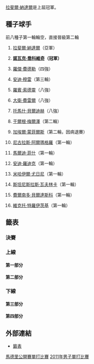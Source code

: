 {{TennisEvents|2011|馬德里公開賽|
|defchamp = {{flagicon|ESP}} [[拉斐爾·納達爾|拉斐爾·納達爾]]
|champ = {{flagicon|SRB}} [[諾瓦克·喬科維奇|諾瓦克·喬科維奇]]
|runner = {{flagicon|ESP}} [[拉斐爾·納達爾|拉斐爾·納達爾]]
|score = 7–5、6–4
}}

{{main|2011年馬德里大師賽}}
[[拉斐爾·納達爾|拉斐爾·納達爾]]是上屆冠軍。

==種子球手==
前八種子第一輪輪空，直接晉級第二輪
{{col-begin}}
{{col-2}}
#{{flagicon|ESP}} [[拉斐爾·納達爾|拉斐爾·納達爾]]（亞軍）
#{{flagicon|SRB}} '''[[諾瓦克·喬科維奇|諾瓦克·喬科維奇]]（冠軍）'''
#{{flagicon|SUI}} [[羅傑·費德勒|羅傑·費德勒]]（四強）
#{{flagicon|GBR}} [[安迪·穆雷|安迪·穆雷]]（第三輪）
#{{flagicon|SWE}} [[羅賓·索德靈|羅賓·索德靈]]（八強）
#{{flagicon|ESP}} [[大衛·費雷爾|大衛·費雷爾]]（八強）
#{{flagicon|CZE}} [[托馬什·貝爾迪赫|托馬什·貝爾迪赫]]（八強）
#{{flagicon|AUT}} [[于爾根·梅爾澤|于爾根·梅爾澤]]（第二輪）
{{col-2}}
<ol start=9>
<li>{{flagicon|FRA}} [[加埃爾·蒙菲爾斯|加埃爾·蒙菲爾斯]]（第二輪，因病退賽）
<li>{{flagicon|ESP}} [[尼古拉斯·阿爾瑪格羅|尼古拉斯·阿爾瑪格羅]]（第一輪）
<li>{{flagicon|USA}} [[馬爾迪·菲什|馬爾迪·菲什]]（第一輪）
<li>{{flagicon|USA}} [[安迪·羅迪克|安迪·羅迪克]]（第一輪）
<li>{{flagicon|RUS}} [[米哈伊爾·尤日尼|米哈伊爾·尤日尼]]（第一輪）
<li>{{flagicon|SUI}} [[斯坦尼斯拉斯·瓦夫林卡|斯坦尼斯拉斯·瓦夫林卡]]（第一輪）
<li>{{flagicon|ESP}} [[費爾南多·貝爾達斯科|費爾南多·貝爾達斯科]]（第一輪）
<li>{{flagicon|SRB}} [[維克托·特羅伊茨基|維克托·特羅伊茨基]]（第一輪）
</ol>
{{col-end}}

==籤表==
{{Draw key}}
===決賽===
{{8TeamBracket-Tennis3
|RD1=八強
|RD2=四強
|RD3=決賽

|team-width=175

|RD1-seed1=1
|RD1-team1={{flagicon|ESP}} '''[[拉斐爾·納達爾|拉斐爾·納達爾]]
|RD1-score1-1='''6
|RD1-score1-2='''6
|RD1-score1-3= 
|RD1-seed2= 
|RD1-team2={{flagicon|FRA}} [[米卡埃爾·洛德拉|米卡埃爾·洛德拉]]
|RD1-score2-1=2
|RD1-score2-2=2
|RD1-score2-3= 

|RD1-seed3=3
|RD1-team3={{flagicon|SUI}} '''[[羅傑·費德勒|羅傑·費德勒]]
|RD1-score3-1='''7
|RD1-score3-2='''6
|RD1-score3-3= 
|RD1-seed4=5
|RD1-team4={{flagicon|SWE}} [[羅賓·索德靈|羅賓·索德靈]]
|RD1-score4-1=6<sup>2</sup>
|RD1-score4-2=4
|RD1-score4-3= 

|RD1-seed5=7
|RD1-team5={{flagicon|CZE}} [[托馬什·貝爾迪赫|托馬什·貝爾迪赫]]
|RD1-score5-1=6<sup>2</sup>
|RD1-score5-2=3
|RD1-score5-3= 
|RD1-seed6= 
|RD1-team6={{flagicon|BRA}} '''[[托馬斯·貝魯奇|托馬斯·貝魯奇]]'''
|RD1-score6-1='''7
|RD1-score6-2='''6
|RD1-score6-3= 

|RD1-seed7=6
|RD1-team7={{flagicon|ESP}} [[大衛·費雷爾|大衛·費雷爾]]
|RD1-score7-1=4
|RD1-score7-2='''6
|RD1-score7-3=3
|RD1-seed8=2
|RD1-team8={{flagicon|SRB}} '''[[諾瓦克·喬科維奇|諾瓦克·喬科維奇]]'''
|RD1-score8-1='''6
|RD1-score8-2=4
|RD1-score8-3='''6'''

|RD2-seed1=1
|RD2-team1='''{{flagicon|ESP}} [[拉斐爾·納達爾|拉斐爾·納達爾]]
|RD2-score1-1=5
|RD2-score1-2='''6
|RD2-score1-3='''6
|RD2-seed2=3
|RD2-team2={{flagicon|SUI}} [[羅傑·費德勒|羅傑·費德勒]]
|RD2-score2-1='''7
|RD2-score2-2=1
|RD2-score2-3=3

|RD2-seed3= 
|RD2-team3={{flagicon|BRA}} [[托馬斯·貝魯奇|托馬斯·貝魯奇]]
|RD2-score3-1='''6
|RD2-score3-2=4
|RD2-score3-3=1
|RD2-seed4=2
|RD2-team4='''{{flagicon|SRB}} [[諾瓦克·喬科維奇|諾瓦克·喬科維奇]]
|RD2-score4-1=4
|RD2-score4-2='''6
|RD2-score4-3='''6

|RD3-seed1=1
|RD3-team1={{flagicon|ESP}} [[拉斐爾·納達爾|拉斐爾·納達爾]]
|RD3-score1-1=5
|RD3-score1-2=4
|RD3-score1-3= 
|RD3-seed2=2
|RD3-team2='''{{flagicon|SRB}} [[諾瓦克·喬科維奇|諾瓦克·喬科維奇]]
|RD3-score2-1='''7
|RD3-score2-2='''6
|RD3-score2-3= 
}}

===上線===
====第一部分====
{{16TeamBracket-Compact-Tennis3-Byes
| RD1=第一輪
| RD2=第二輪
| RD3=第三輪
| RD4=八強

|RD1-seed03=Q
|RD1-team03={{flagicon|COL}} [[亞歷杭德羅·法亞|法亞]]
|RD1-score03-1=3
|RD1-score03-2='''6
|RD1-score03-3=6<sup>5</sup>
|RD1-seed04= 
|RD1-team04='''{{flagicon|CYP}} [[馬科斯·巴格達蒂斯|巴格達蒂斯]]
|RD1-score04-1='''6
|RD1-score04-2=3
|RD1-score04-3='''7

|RD1-seed05= 
|RD1-team05='''{{flagicon|CRO}} [[馬林·契利奇|契利奇]]
|RD1-score05-1='''7
|RD1-score05-2='''6
|RD1-score05-3= 
|RD1-seed06= 
|RD1-team06={{flagicon|ITA}} [[波蒂托·斯塔拉切|斯塔拉切]]
|RD1-score06-1=6<sup>5</sup>
|RD1-score06-2=4
|RD1-score06-3= 

|RD1-seed07= 
|RD1-team07={{flagicon|ARG}} '''[[胡安·馬丁·德爾波特羅|德爾波特羅]]
|RD1-score07-1='''6
|RD1-score07-2=3
|RD1-score07-3='''6
|RD1-seed08=13
|RD1-team08={{flagicon|RUS}} [[米哈伊爾·尤日尼|尤日尼]]
|RD1-score08-1=1
|RD1-score08-2='''6
|RD1-score08-3=3

|RD1-seed09=12
|RD1-team09={{flagicon|USA}} [[安迪·羅迪克|羅迪克]]
|RD1-score09-1=4
|RD1-score09-2='''7
|RD1-score09-3=3
|RD1-seed10=Q
|RD1-team10='''{{flagicon|ITA}} [[法維奧·奇柏拉|奇柏拉]]
|RD1-score10-1='''6
|RD1-score10-2=6<sup>7</sup>
|RD1-score10-3='''6

|RD1-seed11= 
|RD1-team11={{flagicon|USA}} [[薩姆·奎里|奎里]]
|RD1-score11-1=2
|RD1-score11-2=3
|RD1-score11-3= 
|RD1-seed12= 
|RD1-team12='''{{flagicon|FRA}} [[米卡埃爾·洛德拉|洛德拉]]
|RD1-score12-1='''6
|RD1-score12-2='''6
|RD1-score12-3= 

|RD1-seed13= 
|RD1-team13={{flagicon|FRA}} [[里夏爾·加斯奎特|加斯奎特]]
|RD1-score13-1='''6
|RD1-score13-2=4
|RD1-score13-3=3
|RD1-seed14=Q
|RD1-team14='''{{flagicon|ESP}} [[丹尼爾·吉梅諾-特拉維爾|吉梅諾-特拉維爾]]
|RD1-score14-1=3
|RD1-score14-2='''6
|RD1-score14-3='''6

|RD2-seed01=1
|RD2-team01='''{{flagicon|ESP}} [[拉斐爾·納達爾|納達爾]]
|RD2-score01-1='''6
|RD2-score01-2='''6
|RD2-score01-3= 
|RD2-seed02= 
|RD2-team02={{flagicon|CYP}} [[馬科斯·巴格達蒂斯|巴格達蒂斯]]
|RD2-score02-1=1
|RD2-score02-2=3
|RD2-score02-3= 

|RD2-seed03= 
|RD2-team03={{flagicon|CRO}} [[馬林·契利奇|契利奇]]
|RD2-score03-1=3
|RD2-score03-2=0
|RD2-score03-3= 
|RD2-seed04= 
|RD2-team04={{flagicon|ARG}} '''[[胡安·馬丁·德爾波特羅|德爾波特羅]]
|RD2-score04-1='''6
|RD2-score04-2='''6
|RD2-score04-3= 

|RD2-seed05=Q
|RD2-team05={{flagicon|ITA}} [[法維奧·奇柏拉|奇柏拉]]
|RD2-score05-1=4
|RD2-score05-2=2
|RD2-score05-3= 
|RD2-seed06= 
|RD2-team06='''{{flagicon|FRA}} [[米卡埃爾·洛德拉|洛德拉]]
|RD2-score06-1='''6
|RD2-score06-2='''6
|RD2-score06-3= 

|RD2-seed07=Q
|RD2-team07='''{{flagicon|ESP}} [[丹尼爾·吉梅諾-特拉維爾|吉梅諾-特拉維爾]]
|RD2-score07-1='''7
|RD2-score07-2='''6
|RD2-score07-3= 
|RD2-seed08=8
|RD2-team08={{flagicon|AUT}} [[于爾根·梅爾澤|梅爾澤]]
|RD2-score08-1=6<sup>8</sup>
|RD2-score08-2=3
|RD2-score08-3= 

|RD3-seed01=1
|RD3-team01={{flagicon|ESP}} '''[[拉斐爾·納達爾|納達爾]]
|RD3-score01-1=<small>w/o</small>
|RD3-score01-2= 
|RD3-score01-3= 
|RD3-seed02= 
|RD3-team02={{flagicon|ARG}} [[胡安·馬丁·德爾波特羅|德爾波特羅]]
|RD3-score02-1= 
|RD3-score02-2= 
|RD3-score02-3= 

|RD3-seed03= 
|RD3-team03='''{{flagicon|FRA}} [[米卡埃爾·洛德拉|洛德拉]]
|RD3-score03-1=1
|RD3-score03-2='''6
|RD3-score03-3='''7
|RD3-seed04=Q
|RD3-team04={{flagicon|ESP}} [[丹尼爾·吉梅諾-特拉維爾|吉梅諾-特拉維爾]]
|RD3-score04-1='''6
|RD3-score04-2=4
|RD3-score04-3=6<sup>4</sup>

|RD4-seed01=1
|RD4-team01={{flagicon|ESP}} '''[[拉斐爾·納達爾|納達爾]]
|RD4-score01-1='''6
|RD4-score01-2='''6
|RD4-score01-3= 
|RD4-seed02= 
|RD4-team02={{flagicon|FRA}} [[米卡埃爾·洛德拉|洛德拉]]
|RD4-score02-1=2
|RD4-score02-2=2
|RD4-score02-3= 
}}

====第二部分====
{{16TeamBracket-Compact-Tennis3-Byes
| RD1=第一輪
| RD2=第二輪
| RD3=第三輪
| RD4=八強

|RD1-seed03= 
|RD1-team03={{flagicon|CAN}} [[米洛斯·拉奧尼奇|拉奧尼奇]]
|RD1-score03-1='''6
|RD1-score03-2=6<sup>2</sup>
|RD1-score03-3=4
|RD1-seed04= 
|RD1-team04='''{{flagicon|ESP}} [[費利西亞諾·洛佩斯|洛佩斯]]
|RD1-score04-1=4
|RD1-score04-2='''7
|RD1-score04-3='''6

|RD1-seed05=Q
|RD1-team05={{flagicon|ROM}} [[維克托·哈內斯庫|哈內斯庫]]
|RD1-score05-1='''6
|RD1-score05-2=4
|RD1-score05-3=5
|RD1-seed06= 
|RD1-team06='''{{flagicon|BEL}} [[克薩維埃·馬利斯|馬利斯]]
|RD1-score06-1=3
|RD1-score06-2='''6
|RD1-score06-3='''7

|RD1-seed07= 
|RD1-team07='''{{flagicon|TPE}} [[盧彥勳|盧]]
|RD1-score07-1='''7
|RD1-score07-2='''7
|RD1-score07-3= 
|RD1-seed08=15
|RD1-team08={{flagicon|ESP}} [[費爾南多·貝爾達斯科|貝爾達斯科]]
|RD1-score08-1=6<sup>7</sup>
|RD1-score08-2=5
|RD1-score08-3= 

|RD1-seed09=10
|RD1-team09={{flagicon|ESP}} [[尼古拉斯·阿爾瑪格羅|阿爾瑪格羅]]
|RD1-score09-1=1
|RD1-score09-2=3
|RD1-score09-3= 
|RD1-seed10= 
|RD1-team10='''{{flagicon|FRA}} [[若-威爾弗裡德·特松加|特松加]]
|RD1-score10-1='''6
|RD1-score10-2='''6
|RD1-score10-3= 

|RD1-seed11=WC
|RD1-team11={{flagicon|JPN}} [[錦織圭|錦織]]
|RD1-score11-1=2
|RD1-score11-2=4
|RD1-score11-3= 
|RD1-seed12=Q
|RD1-team12={{flagicon|ESP}} '''[[佩雷·里巴|里巴]]
|RD1-score12-1='''6
|RD1-score12-2='''6
|RD1-score12-3= 

|RD1-seed13= 
|RD1-team13={{flagicon|UKR}} [[亞歷山大·多爾戈波洛夫|多爾戈波洛夫]]
|RD1-score13-1=1
|RD1-score13-2=5
|RD1-score13-3= 
|RD1-seed14= 
|RD1-team14='''{{flagicon|COL}} [[聖地亞哥·基拉爾多|基拉爾多]]
|RD1-score14-1='''6
|RD1-score14-2='''7
|RD1-score14-3= 

|RD2-seed01=3
|RD2-team01={{flagicon|SUI}} '''[[羅傑·費德勒|費德勒]]
|RD2-score01-1='''7
|RD2-score01-2=6<sup>1</sup>
|RD2-score01-3='''7
|RD2-seed02= 
|RD2-team02={{flagicon|ESP}} [[費利西亞諾·洛佩斯|洛佩斯]]
|RD2-score02-1=6<sup>13</sup>
|RD2-score02-2='''7
|RD2-score02-3=6<sup>7</sup>

|RD2-seed03= 
|RD2-team03={{flagicon|BEL}} '''[[克薩維埃·馬利斯|馬利斯]]
|RD2-score03-1='''6
|RD2-score03-2='''6
|RD2-score03-3= 
|RD2-seed04= 
|RD2-team04={{flagicon|TPE}} [[盧彥勳|盧]]
|RD2-score04-1=2
|RD2-score04-2=2
|RD2-score04-3= 

|RD2-seed05= 
|RD2-team05='''{{flagicon|FRA}} [[若-威爾弗裡德·特松加|特松加]]
|RD2-score05-1='''6
|RD2-score05-2='''6
|RD2-score05-3= 
|RD2-seed06=Q
|RD2-team06={{flagicon|ESP}} [[佩雷·里巴|里巴]]
|RD2-score06-1=4
|RD2-score06-2=2
|RD2-score06-3= 

|RD2-seed07= 
|RD2-team07={{flagicon|COL}} [[聖地亞哥·基拉爾多|基拉爾多]]
|RD2-score07-1=3
|RD2-score07-2=3
|RD2-score07-3= 
|RD2-seed08=5
|RD2-team08='''{{flagicon|SWE}} [[羅賓·索德靈|索德靈]]
|RD2-score08-1='''6
|RD2-score08-2='''6
|RD2-score08-3= 

|RD3-seed01=3
|RD3-team01='''{{flagicon|SUI}} [[羅傑·費德勒|費德勒]]
|RD3-score01-1='''6
|RD3-score01-2='''6
|RD3-score01-3= 
|RD3-seed02= 
|RD3-team02={{flagicon|BEL}} [[克薩維埃·馬利斯|馬利斯]]
|RD3-score02-1=4
|RD3-score02-2=3
|RD3-score02-3= 

|RD3-seed03= 
|RD3-team03={{flagicon|FRA}} [[若-威爾弗裡德·特松加|特松加]]
|RD3-score03-1=6<sup>8</sup>
|RD3-score03-2=5
|RD3-score03-3= 
|RD3-seed04=5
|RD3-team04='''{{flagicon|SWE}} [[羅賓·索德靈|索德靈]]
|RD3-score04-1='''7
|RD3-score04-2='''7
|RD3-score04-3= 

|RD4-seed01=3
|RD4-team01={{flagicon|SUI}} '''[[羅傑·費德勒|費德勒]]
|RD4-score01-1='''7
|RD4-score01-2='''6
|RD4-score01-3= 
|RD4-seed02=5
|RD4-team02={{flagicon|SWE}} [[羅賓·索德靈|索德靈]]
|RD4-score02-1=6<sup>2</sup>
|RD4-score02-2=4
|RD4-score02-3= 
}}

===下線===
====第三部分====
{{16TeamBracket-Compact-Tennis3-Byes
| RD1=第一輪
| RD2=第二輪
| RD3=第三輪
| RD4=八強

|RD1-seed03=WC
|RD1-team03='''{{flagicon|ESP}} [[馬塞爾·格拉諾勒斯|格拉諾勒斯]]
|RD1-score03-1='''7
|RD1-score03-2='''6
|RD1-score03-3= 
|RD1-seed04= 
|RD1-team04={{flagicon|RUS}} [[尼古萊·達維登科|達維登科]]
|RD1-score04-1=5
|RD1-score04-2=2
|RD1-score04-3= 

|RD1-seed05= 
|RD1-team05='''{{flagicon|ARG}} [[胡安·摩納哥|摩納哥]]
|RD1-score05-1=2
|RD1-score05-2='''6
|RD1-score05-3='''6
|RD1-seed06= 
|RD1-team06={{flagicon|KAZ}} [[安德烈·戈盧別夫|戈盧別夫]]
|RD1-score06-1='''6
|RD1-score06-2=2
|RD1-score06-3=2

|RD1-seed07= 
|RD1-team07={{flagicon|CRO}} [[伊沃·卡洛維奇|卡洛維奇]]
|RD1-score07-1=3
|RD1-score07-2=6<sup>6</sup>
|RD1-score07-3= 
|RD1-seed08=9
|RD1-team08='''{{flagicon|FRA}} [[加埃爾·蒙菲爾斯|蒙菲爾斯]]
|RD1-score08-1='''6
|RD1-score08-2='''7
|RD1-score08-3= 

|RD1-seed09=16
|RD1-team09={{flagicon|SRB}} [[維克托·特羅伊茨基|特羅伊茨基]]
|RD1-score09-1='''6
|RD1-score09-2=5
|RD1-score09-3=4
|RD1-seed10= 
|RD1-team10='''{{flagicon|GER}} [[弗洛里安·邁爾|邁爾]]
|RD1-score10-1=4
|RD1-score10-2='''7
|RD1-score10-3='''6

|RD1-seed11= 
|RD1-team11='''{{flagicon|BRA}} [[托馬斯·貝魯奇|貝魯奇]]
|RD1-score11-1='''6
|RD1-score11-2='''6
|RD1-score11-3= 
|RD1-seed12=WC
|RD1-team12={{flagicon|ESP}} [[巴勃羅·安杜哈爾|安杜哈爾]]
|RD1-score12-1=4
|RD1-score12-2=2
|RD1-score12-3= 

|RD1-seed13= 
|RD1-team13={{flagicon|CRO}} [[伊萬·柳比西奇|柳比西奇]]
|RD1-score13-1=5
|RD1-score13-2=6<sup>8</sup>
|RD1-score13-3= 
|RD1-seed14= 
|RD1-team14='''{{flagicon|FRA}} [[吉爾·西蒙|西蒙]]
|RD1-score14-1='''7
|RD1-score14-2='''7
|RD1-score14-3= 

|RD2-seed01=7
|RD2-team01={{flagicon|CZE}} '''[[托馬什·貝爾迪赫|貝爾迪赫]]
|RD2-score01-1='''6
|RD2-score01-2='''6
|RD2-score01-3= 
|RD2-seed02=WC
|RD2-team02={{flagicon|ESP}} [[馬塞爾·格拉諾勒斯|格拉諾勒斯]]
|RD2-score02-1=4
|RD2-score02-2=0
|RD2-score02-3= 

|RD2-seed03= 
|RD2-team03='''{{flagicon|ARG}} [[胡安·摩納哥|摩納哥]]
|RD2-score03-1='''6
|RD2-score03-2=3
|RD2-score03-3= 
|RD2-seed04=9
|RD2-team04={{flagicon|FRA}} [[加埃爾·蒙菲爾斯|蒙菲爾斯]]
|RD2-score04-1=2
|RD2-score04-2=0
|RD2-score04-3=r

|RD2-seed05= 
|RD2-team05={{flagicon|GER}} [[弗洛里安·邁爾|邁爾]]
|RD2-score05-1='''7
|RD2-score05-2=3
|RD2-score05-3=0r
|RD2-seed06= 
|RD2-team06={{flagicon|BRA}} '''[[托馬斯·貝魯奇|貝魯奇]]
|RD2-score06-1=6<sup>5</sup>
|RD2-score06-2='''6
|RD2-score06-3=3

|RD2-seed07= 
|RD2-team07={{flagicon|FRA}} [[吉爾·西蒙|西蒙]]
|RD2-score07-1=4
|RD2-score07-2='''6
|RD2-score07-3=0
|RD2-seed08=4
|RD2-team08={{flagicon|GBR}} '''[[安迪·穆雷|穆雷]]
|RD2-score08-1='''6
|RD2-score08-2=3
|RD2-score08-3='''6

|RD3-seed01=7
|RD3-team01='''{{flagicon|CZE}} [[托馬什·貝爾迪赫|貝爾迪赫]]
|RD3-score01-1='''7
|RD3-score01-2='''6
|RD3-score01-3= 
|RD3-seed02= 
|RD3-team02={{flagicon|ARG}} [[胡安·摩納哥|摩納哥]]
|RD3-score02-1=5
|RD3-score02-2=3
|RD3-score02-3= 

|RD3-seed03= 
|RD3-team03='''{{flagicon|BRA}} [[托馬斯·貝魯奇|貝魯奇]]
|RD3-score03-1='''6
|RD3-score03-2='''6
|RD3-score03-3= 
|RD3-seed04=4
|RD3-team04={{flagicon|GBR}} [[安迪·穆雷|穆雷]]
|RD3-score04-1=4
|RD3-score04-2=2
|RD3-score04-3= 

|RD4-seed01=7
|RD4-team01={{flagicon|CZE}} [[托馬什·貝爾迪赫|貝爾迪赫]]
|RD4-score01-1=6<sup>2</sup>
|RD4-score01-2=3
|RD4-score01-3= 
|RD4-seed02= 
|RD4-team02={{flagicon|BRA}} '''[[托馬斯·貝魯奇|貝魯奇]]'''
|RD4-score02-1='''7
|RD4-score02-2='''6
|RD4-score02-3= 
}}

====第四部分====
{{16TeamBracket-Compact-Tennis3-Byes
| RD1=第一輪
| RD2=第二輪
| RD3=第三輪
| RD4=八強

|RD1-seed03= 
|RD1-team03={{flagicon|ARG}} [[胡安·伊格納西奧·切拉|切拉]]
|RD1-score03-1='''6
|RD1-score03-2=4
|RD1-score03-3=4
|RD1-seed04=Q
|RD1-team04='''{{flagicon|FRA}} [[阿德里安·曼納里諾|曼納里諾]]
|RD1-score04-1=4
|RD1-score04-2='''6
|RD1-score04-3='''6

|RD1-seed05= 
|RD1-team05='''{{flagicon|UKR}} [[謝爾蓋·斯坦高夫斯基|斯坦高夫斯基]]
|RD1-score05-1='''7
|RD1-score05-2=3
|RD1-score05-3='''7
|RD1-seed06= 
|RD1-team06={{flagicon|ESP}} [[阿爾伯特·蒙塔涅斯|蒙塔涅斯]]
|RD1-score06-1=6<sup>6</sup>
|RD1-score06-2='''6
|RD1-score06-3=6<sup>5</sup>

|RD1-seed07= 
|RD1-team07='''{{flagicon|USA}} [[約翰·伊斯內爾|伊斯內爾]]
|RD1-score07-1='''7
|RD1-score07-2=4
|RD1-score07-3='''7
|RD1-seed08=11
|RD1-team08={{flagicon|USA}} [[馬爾迪·菲什|菲什]]
|RD1-score08-1=6<sup>5</sup>
|RD1-score08-2='''6
|RD1-score08-3=6<sup>3</sup>

|RD1-seed09=14
|RD1-team09={{flagicon|SUI}} [[斯坦尼斯拉斯·瓦夫林卡|瓦夫林卡]]
|RD1-score09-1=4
|RD1-score09-2='''7
|RD1-score09-3=4
|RD1-seed10= 
|RD1-team10='''{{flagicon|ESP}} [[吉列爾莫·加西亞·洛佩斯|加西亞·洛佩斯]]
|RD1-score10-1='''6
|RD1-score10-2=5
|RD1-score10-3='''6

|RD1-seed11=Q
|RD1-team11='''{{flagicon|NED}} [[蒂莫·德·巴克|德·巴克]]
|RD1-score11-1=2
|RD1-score11-2='''7
|RD1-score11-3='''6
|RD1-seed12=WC
|RD1-team12={{flagicon|ESP}} [[胡安·卡洛斯·費雷羅|費雷羅]]
|RD1-score12-1='''6
|RD1-score12-2=5
|RD1-score12-3=4

|RD1-seed13= 
|RD1-team13='''{{flagicon|RSA}} [[凱文·安德森|安德森]]
|RD1-score13-1='''6
|RD1-score13-2='''6
|RD1-score13-3= 
|RD1-seed14=LL
|RD1-team14={{flagicon|BEL}} [[奧利維埃·羅庫斯|O 羅庫斯]]
|RD1-score14-1=2
|RD1-score14-2=4
|RD1-score14-3= 

|RD2-seed01=6
|RD2-team01='''{{flagicon|ESP}} [[大衛·費雷爾|費雷爾]]
|RD2-score01-1='''7
|RD2-score01-2=0
|RD2-score01-3='''6
|RD2-seed02=Q
|RD2-team02={{flagicon|FRA}} [[阿德里安·曼納里諾|曼納里諾]]
|RD2-score02-1=5
|RD2-score02-2='''6
|RD2-score02-3=0

|RD2-seed03= 
|RD2-team03='''{{flagicon|UKR}} [[謝爾蓋·斯坦高夫斯基|斯坦高夫斯基]]
|RD2-score03-1='''7
|RD2-score03-2=4
|RD2-score03-3='''7
|RD2-seed04= 
|RD2-team04={{flagicon|USA}} [[約翰·伊斯內爾|伊斯內爾]]
|RD2-score04-1=5
|RD2-score04-2='''6
|RD2-score04-3=6<sup>3</sup>

|RD2-seed05= 
|RD2-team05='''{{flagicon|ESP}} [[吉列爾莫·加西亞·洛佩斯|加西亞·洛佩斯]]
|RD2-score05-1='''6
|RD2-score05-2='''6
|RD2-score05-3= 
|RD2-seed06=Q
|RD2-team06={{flagicon|NED}} [[蒂莫·德·巴克|德·巴克]]
|RD2-score06-1=2
|RD2-score06-2=3
|RD2-score06-3= 

|RD2-seed07= 
|RD2-team07={{flagicon|RSA}} [[凱文·安德森|安德森]]
|RD2-score07-1=3
|RD2-score07-2=4
|RD2-score07-3= 
|RD2-seed08=2
|RD2-team08='''{{flagicon|SRB}} [[諾瓦克·喬科維奇|喬科維奇]]
|RD2-score08-1='''6
|RD2-score08-2='''6
|RD2-score08-3= 

|RD3-seed01=6
|RD3-team01='''{{flagicon|ESP}} [[大衛·費雷爾|費雷爾]]
|RD3-score01-1='''6
|RD3-score01-2='''7
|RD3-score01-3= 
|RD3-seed02= 
|RD3-team02={{flagicon|UKR}} [[謝爾蓋·斯坦高夫斯基|斯坦高夫斯基]]
|RD3-score02-1=3
|RD3-score02-2=6<sup>3</sup>
|RD3-score02-3= 

|RD3-seed03= 
|RD3-team03={{flagicon|ESP}} [[吉列爾莫·加西亞·洛佩斯|加西亞·洛佩斯]]
|RD3-score03-1=1
|RD3-score03-2=2
|RD3-score03-3= 
|RD3-seed04=2
|RD3-team04='''{{flagicon|SRB}} [[諾瓦克·喬科維奇|喬科維奇]]
|RD3-score04-1='''6
|RD3-score04-2='''6
|RD3-score04-3= 

|RD4-seed01=6
|RD4-team01={{flagicon|ESP}} [[大衛·費雷爾|費雷爾]]
|RD4-score01-1=4
|RD4-score01-2='''6'''
|RD4-score01-3=3
|RD4-seed02=2
|RD4-team02='''{{flagicon|SRB}} [[諾瓦克·喬科維奇|喬科維奇]]
|RD4-score02-1='''6
|RD4-score02-2=4
|RD4-score02-3='''6
}}

==外部連結==
*[http://www.atpworldtour.com/posting/2011/1536/mds.pdf 籤表]{{Wayback|url=http://www.atpworldtour.com/posting/2011/1536/mds.pdf |date=20150924164721 }}

[[Category:2011年ATP世界巡迴賽|馬德里公開賽單打比賽]]
[[Category:馬德里大師賽|2011年男子單打比賽]]